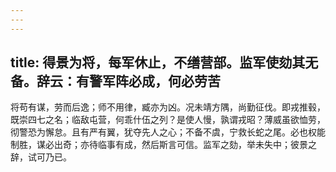 ```yaml
---
---
---
```

title: 得景为将，每军休止，不缮营部。监军使劾其无备。辞云：有警军阵必成，何必劳苦
---



将苟有谋，劳而后逸；师不用律，臧亦为凶。况未靖方隅，尚勤征伐。即戎推毂，既崇四七之名；临敌屯营，何乖什伍之列？是使人慢，孰谓戎昭？薄威虽欲恤劳，彻警恐为懈怠。且有严有翼，犹夺先人之心；不备不虞，宁救长蛇之尾。必也权能制胜，谋必出奇；亦待临事有成，然后斯言可信。监军之劾，举未失中；彼景之辞，试可乃已。